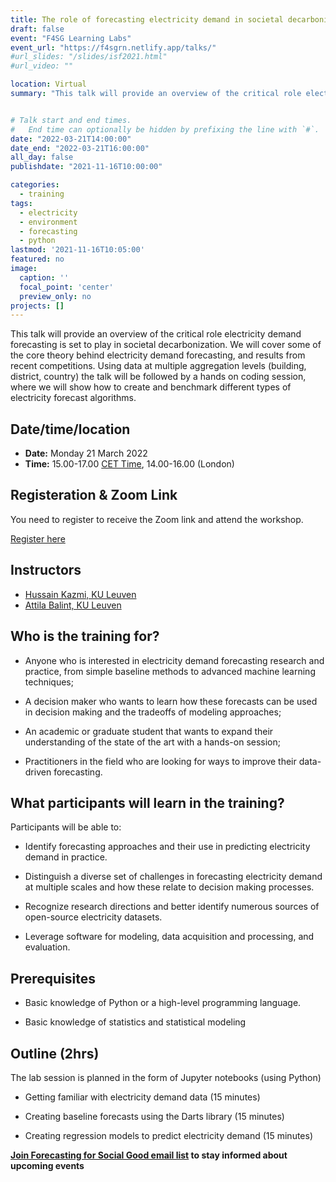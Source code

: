 ```yaml
---
title: The role of forecasting electricity demand in societal decarbonization (with applications in Python)
draft: false
event: "F4SG Learning Labs"
event_url: "https://f4sgrn.netlify.app/talks/"
#url_slides: "/slides/isf2021.html"
#url_video: ""

location: Virtual
summary: "This talk will provide an overview of the critical role electricity demand forecasting is set to play in societal decarbonization. We will cover some of the core theory behind electricity demand forecasting, and results from recent competitions. Using data at multiple aggregation levels (building, district, country) the talk will be followed by a hands on coding session, where we will show how to create and benchmark different types of electricity forecast algorithms."


# Talk start and end times.
#   End time can optionally be hidden by prefixing the line with `#`.
date: "2022-03-21T14:00:00"
date_end: "2022-03-21T16:00:00"
all_day: false
publishdate: "2021-11-16T10:00:00"

categories:
  - training
tags:
  - electricity
  - environment
  - forecasting
  - python
lastmod: '2021-11-16T10:05:00'
featured: no
image:
  caption: ''
  focal_point: 'center'
  preview_only: no
projects: []
---
```


This talk will provide an overview of the critical role electricity demand forecasting is set to play in societal decarbonization. We will cover some of the core theory behind electricity demand forecasting, and results from recent competitions. Using data at multiple aggregation levels (building, district, country) the talk will be followed by a hands on coding session, where we will show how to create and benchmark different types of electricity forecast algorithms.

## Date/time/location

- **Date:** Monday 21 March 2022
- **Time:** 15.00-17.00 [CET Time](https://time.is/CET), 14.00-16.00 (London)


## Registeration & Zoom Link

You need to register to receive the Zoom link and attend the workshop.

[Register here](https://learn.zoom.us/meeting/register/u5IsfuytqjMiHNyrhYarOuZ4DazkxShzQm0t)

## Instructors

- [Hussain Kazmi, KU Leuven](https://www.linkedin.com/in/hussain-kazmi/) 
- [Attila Balint, KU Leuven](https://www.linkedin.com/in/attila-balint-x/)

 
## Who is the training for?

* Anyone who is interested in electricity demand forecasting research and practice, from simple baseline methods to advanced machine learning techniques;
 
* A decision maker who wants to learn how these forecasts can be used in decision making and the tradeoffs of modeling approaches;

* An academic or graduate student that wants to expand their understanding of the state of the art with a hands-on session;

* Practitioners in the field who are looking for ways to improve their data-driven forecasting.

## What participants will learn in the training?
 
Participants will be able to:

* Identify forecasting approaches and their use in predicting electricity demand in practice.

* Distinguish a diverse set of challenges in forecasting electricity demand at multiple scales and how these relate to decision making processes.

* Recognize research directions and better identify numerous sources of open-source electricity datasets.

* Leverage software for modeling, data acquisition and processing, and evaluation.


## Prerequisites

* Basic knowledge of Python or a high-level programming language.

* Basic knowledge of statistics and statistical modeling
 
 
## Outline (2hrs)

The lab session is planned in the form of Jupyter notebooks (using Python)

* Getting familiar with electricity demand data (15 minutes)

* Creating baseline forecasts using the Darts library (15 minutes)

* Creating regression models to predict electricity demand (15 minutes)


**[Join Forecasting for Social Good email list](http://eepurl.com/hMFA-9)  to stay informed about upcoming events  **